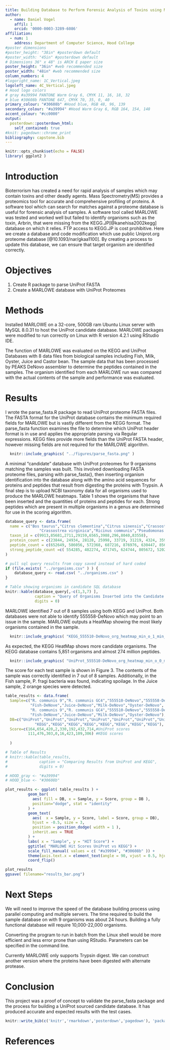 ```yaml
---
title: Building Database to Perform Forensic Analysis of Toxins using Mass Spectrometry
author:
  - name: Daniel Vogel
    affil: 1
    orcid: '0000-0003-3289-6086'
affiliation:
  - num: 1
    address: Department of Computer Science, Hood College
#poster dimensions
#poster_height: "38in" #posterdown default    
#poster_width: "45in" #posterdown default
# Dimensions 36" x 48" is ARCH E paper size
poster_height: "36in" #web recommended size
poster_width: "48in" #web recommended size
column_numbers: 4
#logoright_name: 1C_Vertical.jpeg
logoleft_name: 4C_Vertical.jpeg
# Hood logo colors
# gray #a39994 PANTONE Warm Gray 6, CMYK 11, 16, 18, 32
# blue #30608b PANTONE 647, CMYK 70, 35, 0, 40
primary_colour: "#30608b" #Hood blue, RGB 48, 96, 139
secondary_colour: "#a39994" #Hood Warm Gray 6, RGB 164, 154, 148
accent_colour: "#cc0000"
output: 
  posterdown::posterdown_html:
    self_contained: true
#knit: pagedown::chrome_print
bibliography: capstone.bib
---
```


```r
knitr::opts_chunk$set(echo = FALSE)
library( ggplot2 )

```
# Introduction
Bioterrorism has created a need for rapid analysis of samples which may contain toxins and other deadly agents. Mass Spectrometry(MS) provides a proteomics tool for accurate and comprehensive profiling of proteins. A software tool which can search for matches against a proteome database is useful for forensic analysis of samples. A software tool called MARLOWE was tested and worked well but failed to identify organisms such as the toxin, Arbrin, that were missing from the KEGG.JP[@kanehisa2002kegg] database on which it relies. FTP access to KEGG.JP is cost prohibitive. Here we create a database and code modification which use public Uniprot.org proteome database [@10.1093/nar/gkaa1100]. By creating a process to update this database, we can ensure that target organism are identified correctly.

# Objectives
1. Create R package to parse UniProt FASTA
2. Create a MARLOWE database with UniProt Proteomes

# Methods
Installed MARLOWE on a 32-core, 500GB ram Ubuntu Linux server with MySQL 8.0.31 to host the UniProt candidate database. MARLOWE packages were modified to run correctly on Linux with R version 4.2.1 using RStudio IDE.

The function of MARLOWE was evaluated on the KEGG and UniProt Databases with 8 data files from biological samples including Fish, Milk, Oyster, Juice and Castor bean. The sample data that has been processed by PEAKS DeNovo assembler to determine the peptides contained in the samples. The organism identified from each MARLOWE run was compared with the actual contents of the sample and performance was evaluated.

# Results
I wrote the parse_fasta.R package to read UniProt proteome FASTA files. The FASTA format for the UniProt database contains the minimum required fields for MARLOWE but is vastly different from the KEGG format. The parse_fasta function examines the file to determine which UniProt header format is in use and applies the appropriate parsing via Regular expressions. KEGG files provide more fields than the UniProt FASTA header, however missing fields are not required for the MARLOWE algorithm.
```r
  knitr::include_graphics( "../figures/parse_fasta.png" )
```

A minimal "candidate" database with UniProt proteomes for 9 organisms matching the samples was built. This involved downloading FASTA proteome files, parsing with parse_fasta(), then inserting organism identification into the database along with the amino acid sequences for proteins and peptides that result from digesting the proteins with Trypsin. A final step is to upload NCBI taxonomy data for all organisms used to produce the MARLOWE heatmaps. Table 1 shows the organisms that have been inserted and the quantities of proteins and peptides for each. Strong peptides which are present in multiple organisms in a genus are determined for use in the scoring algorithm.
```r

database_query <- data.frame(
  name = c("Bos taurus","Citrus clementina","Citrus sinensis","Crassostrea gigas",
               "Crassostrea virginica","Ricinus communis","Pseudomonas fragi","Salvelinus namaycush","Chlamydia pneumoniae"),
  taxon_id = c(9913,85681,2711,29159,6565,3988,296,8040,83558),
  protein_count = c(23844, 24934, 28128, 25998, 33719, 31219, 4324, 35973, 1052 ),
  peptide_count = c(652649, 586056, 572368, 687216, 876976, 630447, 85668, 696618, 23031),
  strong_peptide_count =c( 554285, 482274, 471745, 624744, 805672, 520219, 76797, 599782, 20258 )
)

# pull sql query results from copy saved instead of hard coded
if (file.exists( "../organisms.csv" ) ) {
    database_query <- read.csv( "../organisms.csv" )
}

# Table showing organisms in candidate SQL database 
knitr::kable(database_query[,-c(1,3,7) ], 
             caption = "Query of Organisms Inserted into the Candidate Database",
             digits = 0) 
```

MARLOWE identified 7 out of 8 samples using both KEGG and UniProt. Both databases were not able to identify 555558-DeNovo which may point to an issue in the sample. MARLOWE outputs a HeatMap showing the most likely organisms contained in the sample.

```r
  knitr::include_graphics( "KEGG_555510-DeNovo_org_heatmap_min_o_1_min_p_1.png" )
```
As expected, the KEGG HeatMap shows more candidate organisms.  The KEGG database contains 5,851 organisms and almost 274 million peptides.
```r
  knitr::include_graphics( "UniProt_555510-DeNovo_org_heatmap_min_o_0_min_p_0.png" )
```
The score for each test sample is shown in Figure 3. The contents of the sample was correctly identified in 7 out of 8 samples. Additionally, in the Fish sample,
P. fragi bacteria was found, indicating spoilage. In the Juice sample, 2 orange species were detected.
```r

table_results <- data.frame( 
  Sample=c("R. communis 9","R. communis GC4","555510-DeNovo","555558-DeNovo",
           "Fish-DeNove","Juice-DeNovo","Milk-DeNovo","Oyster-DeNovo",
           "R. communis 9","R. communis GC4","555510-DeNovo","555558-DeNovo",
           "Fish-DeNove","Juice-DeNovo","Milk-DeNovo","Oyster-DeNovo"),
  DB=c("UniProt","UniProt","UniProt","UniProt","UniProt","UniProt","UniProt","UniProt",
             "KEGG","KEGG","KEGG","KEGG","KEGG","KEGG","KEGG","KEGG"),
  Score=c(164,654,420,2,330,192,432,714,#UniProt scores
          111,476,303,0,16,423,109,306) #KEGG scores
  
  )

# Table of Results 
# knitr::kable(table_results,
#              caption = "Comparing Results from UniProt and KEGG", 
#              digits = 0) 

# HOOD_gray <- "#a39994"
# HOOD_blue <- "#30608b"

plot_results <- ggplot( table_results ) +  
          geom_bar( 
            aes( fill = DB, x = Sample, y = Score, group = DB ),
            position="dodge", stat = "identity"
          ) +
          geom_text(
            aes(  x = Sample, y = Score, label = Score, group = DB), 
            hjust = -0.5, size = 3,
            position = position_dodge( width = 1 ),
            inherit.aes = TRUE
          ) +
          labs( x = "Sample", y = "HIT Score") +
          ggtitle( "MARLOWE Hit Scores UniProt vs KEGG") +
          scale_fill_manual( values = c( "#a39994", "#30608b" )) +
          theme(axis.text.x = element_text(angle = 90, vjust = 0.5, hjust=1)) +
          coord_flip()

plot_results
ggsave( filename="results_bar.png")

```
# Next Steps

We will need to improve the speed of the database building process using parallel computing and multiple servers. The time required to build the sample database on with 9 organisms was about 24 hours. 
Building a fully functional database will require 10,000-22,000 organisms.

Converting the program to run in batch from the Linux shell would be more efficient and less error prone than using RStudio. Parameters can be specified in the command line.

Currently MARLOWE only supports Trypsin digest. We can construct another version where the proteins have been digested with alternate protease.

# Conclusion
This project was a proof of concept to validate the parse_fasta package and the process for building a UniProt sourced candidate database.
It has produced accurate and expected results with the test cases. 
```r
knitr::write_bib(c('knitr','rmarkdown','posterdown','pagedown'), 'packages.bib')
```
# References
